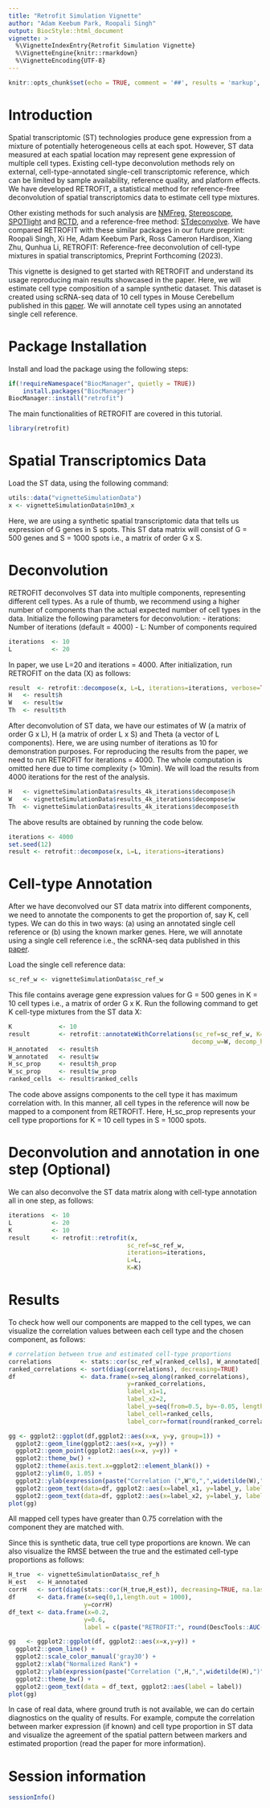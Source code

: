 ```yaml
---
title: "Retrofit Simulation Vignette"
author: "Adam Keebum Park, Roopali Singh"
output: BiocStyle::html_document
vignette: >
  %\VignetteIndexEntry{Retrofit Simulation Vignette}
  %\VignetteEngine{knitr::rmarkdown}
  %\VignetteEncoding{UTF-8}
---
```


```r
knitr::opts_chunk$set(echo = TRUE, comment = '##', results = 'markup', warning = FALSE)
```

# Introduction

Spatial transcriptomic (ST) technologies produce gene expression from a mixture of potentially heterogeneous cells at each spot. However, ST data measured at each spatial location may represent gene expression of multiple cell types. Existing cell-type deconvolution methods rely on external, cell-type-annotated single-cell transcriptomic reference, which can be limited by sample availability, reference quality, and platform effects. We have developed RETROFIT, a statistical method for reference-free deconvolution of spatial transcriptomics data to estimate cell type mixtures. 

Other existing methods for such analysis are [NMFreg](https://pubmed.ncbi.nlm.nih.gov/30923225/), [Stereoscope](https://www.nature.com/articles/s42003-020-01247-y), [SPOTlight](https://academic.oup.com/nar/article/49/9/e50/6129341) and [RCTD](https://www.nature.com/articles/s41587-021-00830-w), and a reference-free method: [STdeconvolve](https://www.nature.com/articles/s41467-022-30033-z). We have compared RETROFIT with these similar packages in our future preprint: Roopali Singh, Xi He, Adam Keebum Park, Ross Cameron Hardison, Xiang Zhu, Qunhua Li, RETROFIT: Reference-free deconvolution of cell-type mixtures in spatial transcriptomics, Preprint Forthcoming (2023).

This vignette is designed to get started with RETROFIT and understand its usage reproducing main results showcased in the paper. Here, we will estimate cell type composition of a sample synthetic dataset. This dataset is created using scRNA-seq data of 10 cell types in Mouse Cerebellum published in this [paper](https://pubmed.ncbi.nlm.nih.gov/30923225/). We will annotate cell types using an annotated single cell reference.

# Package Installation

Install and load the package using the following steps:
```r
if(!requireNamespace("BiocManager", quietly = TRUE))
    install.packages("BiocManager")
BiocManager::install("retrofit")
```

The main functionalities of RETROFIT are covered in this tutorial.
```r
library(retrofit)
```

# Spatial Transcriptomics Data

Load the ST data, using the following command:
```r
utils::data("vignetteSimulationData")
x <- vignetteSimulationData$n10m3_x
```
Here, we are using a synthetic spatial transcriptomic data that tells us expression of G genes in S spots. This ST data matrix will consist of G = 500 genes and S = 1000 spots i.e., a matrix of order G x S.

# Deconvolution

RETROFIT deconvolves ST data into multiple components, representing different cell types. As a rule of thumb, we recommend using a higher number of components than the actual expected number of cell types in the data. Initialize the following parameters for deconvolution:
- iterations: Number of iterations (default = 4000)
- L: Number of components required
```r
iterations  <- 10
L           <- 20
```
In paper, we use L=20 and iterations = 4000. After initialization, run RETROFIT on the data (X) as follows:
```r
result  <- retrofit::decompose(x, L=L, iterations=iterations, verbose=TRUE)
H   <- result$h
W   <- result$w
Th  <- result$th
```
After deconvolution of ST data, we have our estimates of W (a matrix of order G x L), H (a matrix of order L x S) and Theta (a vector of L components). Here, we are using number of iterations as 10 for demonstration purposes. For reproducing the results from the paper, we need to run RETROFIT for iterations = 4000. The whole computation is omitted here due to time complexity (> 10min). We will load the results from 4000 iterations for the rest of the analysis.

```r
H   <- vignetteSimulationData$results_4k_iterations$decompose$h
W   <- vignetteSimulationData$results_4k_iterations$decompose$w
Th  <- vignetteSimulationData$results_4k_iterations$decompose$th
```

The above results are obtained by running the code below.

```r
iterations <- 4000
set.seed(12)
result <- retrofit::decompose(x, L=L, iterations=iterations)
```
# Cell-type Annotation

After we have deconvolved our ST data matrix into different components, we need to annotate the components to get the proportion of, say K, cell types. We can do this in two ways: (a) using an annotated single cell reference or (b) using the known marker genes. Here, we will annotate using a single cell reference i.e., the scRNA-seq data published in this [paper](https://pubmed.ncbi.nlm.nih.gov/30923225/).

Load the single cell reference data:
```r
sc_ref_w <- vignetteSimulationData$sc_ref_w
```

This file contains average gene expression values for G = 500 genes in K = 10 cell types i.e., a matrix of order G x K. Run the following command to get K cell-type mixtures from the ST data X:
```r
K             <- 10
result        <- retrofit::annotateWithCorrelations(sc_ref=sc_ref_w, K=K, 
                                                   decomp_w=W, decomp_h=H)
H_annotated   <- result$h
W_annotated   <- result$w
H_sc_prop     <- result$h_prop
W_sc_prop     <- result$w_prop
ranked_cells  <- result$ranked_cells
```
The code above assigns components to the cell type it has maximum correlation with. In this manner, all cell types in the reference will now be mapped to a component from RETROFIT. Here, H_sc_prop represents your cell type proportions for K = 10 cell types in S = 1000 spots.

# Deconvolution and annotation in one step (Optional)

We can also deconvolve the ST data matrix along with cell-type annotation all in one step, as follows:
```r
iterations  <- 10
L           <- 20
K           <- 10 
result      <- retrofit::retrofit(x, 
                                 sc_ref=sc_ref_w,
                                 iterations=iterations, 
                                 L=L, 
                                 K=K)
```

# Results 

To check how well our components are mapped to the cell types, we can visualize the correlation values between each cell type and the chosen component, as follows:
```r
# correlation between true and estimated cell-type proportions
correlations        <- stats::cor(sc_ref_w[ranked_cells], W_annotated[,ranked_cells])
ranked_correlations <- sort(diag(correlations), decreasing=TRUE)
df                  <- data.frame(x=seq_along(ranked_correlations), 
                                 y=ranked_correlations, 
                                 label_x1=1, 
                                 label_x2=2, 
                                 label_y=seq(from=0.5, by=-0.05, length.out=10),
                                 label_cell=ranked_cells,
                                 label_corr=format(round(ranked_correlations, digits=4)))

gg <- ggplot2::ggplot(df,ggplot2::aes(x=x, y=y, group=1)) + 
  ggplot2::geom_line(ggplot2::aes(x=x, y=y)) + 
  ggplot2::geom_point(ggplot2::aes(x=x, y=y)) + 
  ggplot2::theme_bw() + 
  ggplot2::theme(axis.text.x=ggplot2::element_blank()) +
  ggplot2::ylim(0, 1.05) +
  ggplot2::ylab(expression(paste("Correlation (",W^0,",",widetilde(W),")"))) +
  ggplot2::geom_text(data=df, ggplot2::aes(x=label_x1, y=label_y, label=label_corr), size=4, hjust=0) +
  ggplot2::geom_text(data=df, ggplot2::aes(x=label_x2, y=label_y, label=label_cell), size=4, hjust=0)
plot(gg)
```

All mapped cell types have greater than 0.75 correlation with the component they are matched with.

Since this is synthetic data, true cell type proportions are known. We can also visualize the RMSE between the true and the estimated cell-type proportions as follows:

```r
H_true  <- vignetteSimulationData$sc_ref_h
H_est   <- H_annotated
corrH   <- sort(diag(stats::cor(H_true,H_est)), decreasing=TRUE, na.last=TRUE)
df      <- data.frame(x=seq(0,1,length.out = 1000), 
                     y=corrH)
df_text <- data.frame(x=0.2,
                     y=0.6,
                     label = c(paste("RETROFIT:", round(DescTools::AUC(x=seq(0,1,length.out = 1000), y=corrH),digits=3))))

gg   <- ggplot2::ggplot(df, ggplot2::aes(x=x,y=y)) +
  ggplot2::geom_line() + 
  ggplot2::scale_color_manual('gray30') + 
  ggplot2::xlab("Normalized Rank") +
  ggplot2::ylab(expression(paste("Correlation (",H,",",widetilde(H),")"))) +
  ggplot2::theme_bw() +
  ggplot2::geom_text(data = df_text, ggplot2::aes(label = label)) 
plot(gg)
```

In case of real data, where ground truth is not available, we can do certain diagnostics on the quality of results. For example, compute the correlation between marker expression (if known) and cell type proportion in ST data and visualize the agreement of the spatial pattern between markers and estimated proportion (read the paper for more information).

# Session information

```r
sessionInfo()
```
